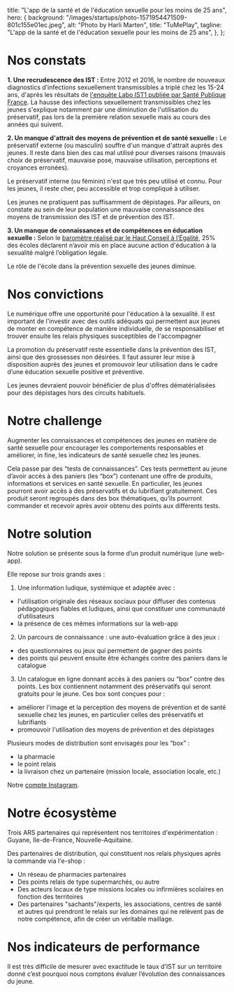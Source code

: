 
  title:
    "L'app de la santé et de l'éducation sexuelle pour les moins de 25 ans",
  hero: {
    background: "/images/startups/photo-1571954471509-801c155e01ec.jpeg",
    alt: "Photo by Harli Marten",
    title: "TuMePlay",
    tagline:
      "L'app de la santé et de l'éducation sexuelle pour les moins de 25 ans",
  },
};

<LayoutArticle meta={meta} startup="tumeplay">

<!-- start content -->

# Nos constats

**1. Une recrudescence des IST :**
Entre 2012 et 2016, le nombre de nouveaux diagnostics d’infections sexuellement transmissibles a triplé chez les 15-24 ans, d'après les résultats de [l'enquête Labo IST1 publiée par Santé Publique France](https://www.santepubliquefrance.fr/les-actualites/2019/barometre-de-sante-publique-france-2019-lancement-de-l-enquete).
La hausse des infections sexuellement transmissibles chez les jeunes s'explique notamment par une diminution de l'utilisation du préservatif, pas lors de la première relation sexuelle mais au cours des années qui suivent.

**2. Un manque d'attrait des moyens de prévention et de santé sexuelle :**
Le préservatif externe (ou masculin) souffre d'un manque d'attrait auprès des jeunes. Il reste dans bien des cas mal utilisé pour diverses raisons (mauvais choix de préservatif, mauvaise pose, mauvaise utilisation, perceptions et croyances erronées).

Le préservatif interne (ou féminin) n'est que très peu utilisé et connu. Pour les jeunes, il reste cher, peu accessible et trop compliqué à utiliser.

Les jeunes ne pratiquent pas suffisamment de dépistages. Par ailleurs, on constate au sein de leur population une mauvaise connaissance des moyens de transmission des IST et de prévention des IST.

**3. Un manque de connaissances et de compétences en éducation sexuelle :**
Selon le [baromètre réalisé par le Haut Conseil à l’Égalité](http://www.haut-conseil-egalite.gouv.fr/IMG/pdf/hce_rapport_education_a_la_sexualite_2016_06_15-4.pdf), 25% des écoles déclarent n’avoir mis en place aucune action d'éducation à la sexualité malgré l’obligation légale.

Le rôle de l'école dans la prévention sexuelle des jeunes diminue.

# Nos convictions

Le numérique offre une opportunité pour l'éducation à la sexualité. Il est important de l'investir avec des outils adéquats qui permettent aux jeunes de monter en compétence de manière individuelle, de se responsabiliser et trouver ensuite les relais physiques susceptibles de l'accompagner

La promotion du préservatif reste essentielle dans la prévention des IST, ainsi que des grossesses non désirées. Il faut assurer leur mise à disposition auprès des jeunes et promouvoir leur utilisation dans le cadre d’une éducation sexuelle positive et préventive.

Les jeunes devraient pouvoir bénéficier de plus d'offres dématérialisées pour des dépistages hors des circuits habituels.

# Notre challenge

Augmenter les connaissances et compétences des jeunes en matière de santé sexuelle pour encourager les comportements responsables et améliorer, in fine, les indicateurs de santé sexuelle chez les jeunes.

Cela passe par des “tests de connaissances”. Ces tests permettent au jeune d’avoir accès à des paniers (les “box”) contenant une offre de produits, informations et services en santé sexuelle. En particulier, les jeunes pourront avoir accès à des préservatifs et du lubrifiant gratuitement. Ces produit seront regroupés dans des box thématiques, qu’ils pourront commander et recevoir après avoir obtenu des points aux différents tests.

# Notre solution

Notre solution se présente sous la forme d’un produit numérique (une web-app).

Elle repose sur trois grands axes :

1. Une information ludique, systémique et adaptée avec :

- l'utilisation originale des réseaux sociaux pour diffuser des contenus pédagogiques fiables et ludiques, ainsi que constituer une communauté d’utilisateurs
- la présence de ces mêmes informations sur la web-app

2. Un parcours de connaissance : une auto-évaluation grâce à des jeux :

- des questionnaires ou jeux qui permettent de gagner des points
- des points qui peuvent ensuite être échangés contre des paniers dans le catalogue

3. Un catalogue en ligne donnant accès à des paniers ou “box” contre des points. Les box contiennent notamment des préservatifs qui seront gratuits pour le jeune. Ces box sont conçues pour :

- améliorer l'image et la perception des moyens de prévention et de santé sexuelle chez les jeunes, en particulier celles des préservatifs et lubrifiants
- promouvoir l'utilisation des moyens de prévention et des dépistages

Plusieurs modes de distribution sont envisagés pour les “box” :

- la pharmacie
- le point relais
- la livraison chez un partenaire (mission locale, association locale, etc.)

Notre [compte Instagram](https://www.instagram.com/tumeplay/).

# Notre écosystème

Trois ARS partenaires qui représentent nos territoires d'expérimentation : Guyane, Ile-de-France, Nouvelle-Aquitaine.

Des partenaires de distribution, qui constituent nos relais physiques après la commande via l'e-shop :

- Un réseau de pharmacies partenaires
- Des points relais de type supermarchés, ou autre
- Des acteurs locaux de type missions locales ou infirmières scolaires en fonction des territoires
- Des partenaires "sachants"/experts, les associations, centres de santé et autres qui prendront le relais sur les domaines qui ne relèvent pas de notre compétence, afin de créer un véritable maillage.

# Nos indicateurs de performance

Il est très difficile de mesurer avec exactitude le taux d’IST sur un territoire donné c’est pourquoi nous comptons évaluer l’évolution des connaissances du jeune.

<!-- end content -->

</LayoutArticle>

